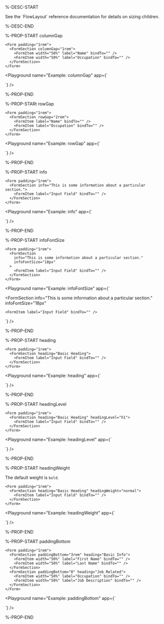 %-DESC-START

See the \`FlowLayout\` reference documentation for details on sizing children.

%-DESC-END

%-PROP-START columnGap

```ueml copy /columnGap="1rem"/
<Form padding="1rem">
  <FormSection columnGap="1rem">
    <FormItem width="50%" label="Name" bindTo="" />
    <FormItem width="50%" label="Occupation" bindTo="" />
  </FormSection>
</Form>
```

<Playground
  name="Example: columnGap"
  app={`<Form padding="1rem">
  <FormSection columnGap="1rem">
    <FormItem width="50%" label="Name" bindTo="" />
    <FormItem width="50%" label="Occupation" bindTo="" />
  </FormSection>
</Form>`}
/>

%-PROP-END

%-PROP-STARt rowGap

```ueml copy /rowGap="2rem"/
<Form padding="1rem">
  <FormSection rowGap="2rem">
    <FormItem label="Name" bindTo="" />
    <FormItem label="Occupation" bindTo="" />
  </FormSection>
</Form>
```

<Playground
  name="Example: rowGap"
  app={`<Form padding="1rem">
  <FormSection rowGap="2rem">
    <FormItem label="Name" bindTo="" />
    <FormItem label="Occupation" bindTo="" />
  </FormSection>
</Form>`}
/>

%-PROP-END

%-PROP-START info

```ueml copy /info="This is some information about a particular section."/
<Form padding="1rem">
  <FormSection info="This is some information about a particular section.">
    <FormItem label="Input Field" bindTo="" />
  </FormSection>
</Form>
```

<Playground
  name="Example: info"
  app={`<Form padding="1rem">
  <FormSection info="This is some information about a particular section.">
    <FormItem label="Input Field" bindTo="" />
  </FormSection>
</Form>`}
/>

%-PROP-END


%-PROP-START infoFontSize

```ueml copy {4}
<Form padding="1rem">
  <FormSection
    info="This is some information about a particular section."
    infoFontSize="18px"
  >
    <FormItem label="Input Field" bindTo="" />
  </FormSection>
</Form>
```

<Playground
  name="Example: infoFontSize"
  app={`<Form padding="1rem">
  <FormSection
    info="This is some information about a particular section."
    infoFontSize="18px"
  >
    <FormItem label="Input Field" bindTo="" />
  </FormSection>
</Form>`}
/>

%-PROP-END

%-PROP-START heading

```ueml copy /heading="Basic Heading"/
<Form padding="1rem">
  <FormSection heading="Basic Heading">
    <FormItem label="Input Field" bindTo="" />
  </FormSection>
</Form>
```

<Playground
  name="Example: heading"
  app={`<Form padding="1rem">
  <FormSection heading="Basic Heading">
    <FormItem label="Input Field" bindTo="" />
  </FormSection>
</Form>`}
/>

%-PROP-END

%-PROP-START headingLevel

```ueml copy /headingLevel="h1"/
<Form padding="1rem">
  <FormSection heading="Basic Heading" headingLevel="h1">
    <FormItem label="Input Field" bindTo="" />
  </FormSection>
</Form>
```

<Playground
  name="Example: headingLevel"
  app={`<Form padding="1rem">
  <FormSection heading="Basic Heading" headingLevel="h1">
    <FormItem label="Input Field" bindTo="" />
  </FormSection>
</Form>`}
/>

%-PROP-END

%-PROP-START headingWeight

The default weight is `bold`.

```ueml copy /headingWeight="normal"/
<Form padding="1rem">
  <FormSection heading="Basic Heading" headingWeight="normal">
    <FormItem label="Input Field" bindTo="" />
  </FormSection>
</Form>
```

<Playground
  name="Example: headingWeight"
  app={`<Form padding="1rem">
  <FormSection heading="Basic Heading" headingWeight="normal">
    <FormItem label="Input Field" bindTo="" />
  </FormSection>
</Form>`}
/>

%-PROP-END

%-PROP-START paddingBottom

```ueml copy /paddingBottom/
<Form padding="1rem">
  <FormSection paddingBottom="3rem" heading="Basic Info">
    <FormItem width="50%" label="First Name" bindTo="" />
    <FormItem width="50%" label="Last Name" bindTo="" />
  </FormSection>
  <FormSection paddingBottom="0" heading="Job Related">
    <FormItem width="50%" label="Occupation" bindTo="" />
    <FormItem width="50%" label="Job Description" bindTo="" />
  </FormSection>
</Form>
```

<Playground
  name="Example: paddingBottom"
  app={`<Form padding="1rem">
  <FormSection paddingBottom="3rem" heading="Basic Info">
    <FormItem width="50%" label="First Name" bindTo="" />
    <FormItem width="50%" label="Last Name" bindTo="" />
  </FormSection>
  <FormSection paddingBottom="0" heading="Job Related">
    <FormItem width="50%" label="Occupation" bindTo="" />
    <FormItem width="50%" label="Job Description" bindTo="" />
  </FormSection>
</Form>`}
/>

%-PROP-END
